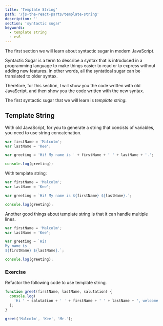 ```yaml
---
title: 'Template String'
path: '/js-the-react-parts/template-string'
description: ''
section: 'syntactic sugar'
keywords:
  - template string
  - es6
---
```


The first section we will learn about syntactic sugar in modern JavaScript.

Syntactic Sugar is a term to describe a syntax that is introduced in a programming language to make things easier to read or to express without adding new features. In other words, all the syntatical sugar can be translated to older syntax.

Therefore, for this section, I will show you the code written with old JavaScript, and then show you the code written with the new syntax.

The first syntactic sugar that we will learn is _template string_.

## Template String

With old JavaScript, for you to generate a string that consists of variables, you need to use string concatenation.

```js
var firstName = 'Malcolm';
var lastName = 'Kee';

var greeting = 'Hi! My name is ' + firstName + ' ' + lastName + '.';

console.log(greeting);
```

With template string:

```js
var firstName = 'Malcolm';
var lastName = 'Kee';

var greeting = `Hi! My name is ${firstName} ${lastName}.`;

console.log(greeting);
```

Another good things about template string is that it can handle multiple lines.

```js
var firstName = 'Malcolm';
var lastName = 'Kee';

var greeting = `Hi! 
My name is
${firstName} ${lastName}.`;

console.log(greeting);
```

<section class="exercise">

### Exercise

Refactor the following code to use template string.

```js
function greet(firstName, lastName, salutation) {
  console.log(
    'Hi ' + salutation + ' ' + firstName + ' ' + lastName + ', welcome!'
  );
}

greet('Malcolm', 'Kee', 'Mr.');
```

</section>
